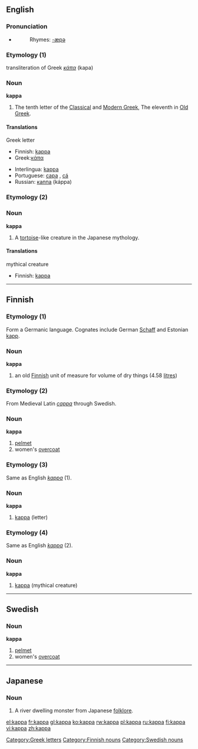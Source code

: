 {{letter_disp2|iota|[[image:Greek_uc_kappa.png|39px]][[image:Greek_lc_kappa1.png|28px]][[image:Greek_lc_kappa2.png|24px]] |lambda|κάπα|Κ|κ}}
==English==

===Pronunciation===
*{{audio|en-us-kappa.ogg|Audio (US)}}
*:Rhymes: [[Rhymes:English:-æpə|-æpə]]

===Etymology (1)===
transliteration of Greek ''[[κάπα]]'' (kapa)

===Noun===
'''kappa'''

# The tenth letter of the [[w:Classical Greek|Classical]] and [[w:Modern Greek|Modern Greek]], The eleventh in [[w:Old Greek|Old Greek]].

====Translations====
;Greek letter
{{top}}
*Finnish: [[#Finnish|kappa]]
*Greek:[[κάπα]] {{n}}
{{mid}}
*Interlingua: [[#Interlingua|kappa]]
*Portuguese: [[capa]] {{m}}, [[cá]] {{m}}
*Russian: [[каппа]] (káppa) {{f}}
{{bottom}}

===Etymology (2)===
{{wikipediapar|Kappa (folklore)}}
===Noun===
'''kappa'''

# A [[tortoise]]-like creature in the Japanese mythology.

====Translations====
;mythical creature
{{top}}
*Finnish: [[#Finnish|kappa]]
{{mid}}
{{bottom}}

----

==Finnish==
===Etymology (1)===
Form a Germanic language. Cognates include German [[Schaff]] and Estonian [[kapp]].

===Noun===
'''kappa'''

#an old [[Finnish]] unit of measure for volume of dry things (4.58 [[litre]]s)

===Etymology (2)===
From Medieval Latin ''[[cappa]]'' through Swedish.

===Noun===
'''kappa'''

#[[pelmet]]
#women's [[overcoat]]

===Etymology (3)===
Same as English ''[[#English|kappa]]'' (1).

===Noun===
'''kappa'''

#[[#English|kappa]] (letter)

===Etymology (4)===
Same as English ''[[#English|kappa]]'' (2).

===Noun===
'''kappa'''

#[[#English|kappa]] (mythical creature)

----

==Swedish==

===Noun===
{{sv-noun-reg-or|kapp}}
'''kappa'''

#[[pelmet]]
#women's [[overcoat]]

----

==Japanese==
{{wikipedia|kappa (mythical creature)}}

===Noun===
{{ja-noun|r|hira=かっぱ}}

# A river dwelling monster from Japanese [[folklore]].

[[Category:Greek letters]]
[[Category:Finnish nouns]]
[[Category:Swedish nouns]]

[[el:kappa]]
[[fr:kappa]]
[[gl:kappa]]
[[ko:kappa]]
[[rw:kappa]]
[[pl:kappa]]
[[ru:kappa]]
[[fi:kappa]]
[[vi:kappa]]
[[zh:kappa]]